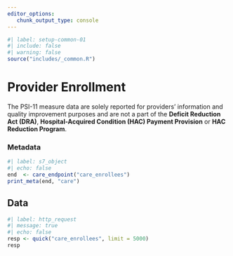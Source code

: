 ```yaml
---
editor_options: 
   chunk_output_type: console
---
```


```r
#| label: setup-common-01
#| include: false
#| warning: false
source("includes/_common.R")
```

# Provider Enrollment {#sec-enrollees}

[The PSI-11 measure data are solely reported for providers' information and quality improvement purposes and are not a part of the __Deficit Reduction Act (DRA)__, __Hospital-Acquired Condition (HAC) Payment Provision__ or __HAC Reduction Program__.]{.aside}

### Metadata

```r
#| label: s7_object
#| echo: false
end  <- care_endpoint("care_enrollees")
print_meta(end, "care")
```

## Data

```r
#| label: http_request
#| message: true
#| echo: false
resp <- quick("care_enrollees", limit = 5000)
resp
```
